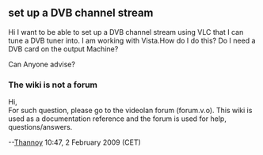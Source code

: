 == set up a DVB channel stream ==
Hi I want to be able to set up a DVB channel stream using VLC that I can tune a DVB tuner into. I am working with Vista.How do I do this? Do I need a DVB card on the output Machine?

Can Anyone advise?

=== The wiki is not a forum ===

Hi,<br/>
For such question, please go to the videolan forum (forum.v.o). This wiki is used as a documentation reference and the forum is used for help, questions/answers.

--[[User:Thannoy|Thannoy]] 10:47, 2 February 2009 (CET)